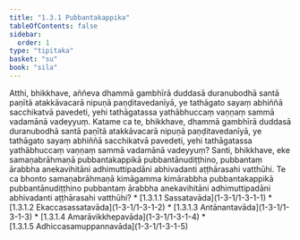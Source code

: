 ```yaml
---
title: "1.3.1 Pubbantakappika"
tableOfContents: false
sidebar:
  order: 1
type: "tipitaka"
basket: "su"
book: "sila"
---
```



<DynamicBreadcrumb />

<Division number="28" book="sila" bookNo="6" page="11">

<Paragraph number="57" book="sila">
Atthi, bhikkhave, aññeva dhammā gambhīrā duddasā duranubodhā santā paṇītā atakkāvacarā nipuṇā paṇḍitavedanīyā, ye tathāgato sayaṃ abhiññā sacchikatvā pavedeti, yehi tathāgatassa yathābhuccaṃ vaṇṇaṃ sammā vadamānā vadeyyuṃ. Katame ca te, bhikkhave, dhammā gambhīrā duddasā duranubodhā santā paṇītā atakkāvacarā nipuṇā paṇḍitavedanīyā, ye tathāgato sayaṃ abhiññā sacchikatvā pavedeti, yehi tathāgatassa yathābhuccaṃ vaṇṇaṃ sammā vadamānā vadeyyuṃ?



</Paragraph>

</Division>
<Division number="29" book="sila" bookNo="6" page="12">

<Paragraph number="58" book="sila">
Santi, bhikkhave, eke samaṇabrāhmaṇā pubbantakappikā pubbantānudiṭṭhino, pubbantaṃ ārabbha anekavihitāni adhimuttipadāni abhivadanti aṭṭhārasahi vatthūhi. Te ca bhonto samaṇabrāhmaṇā kimāgamma kimārabbha pubbantakappikā pubbantānudiṭṭhino pubbantaṃ ārabbha anekavihitāni adhimuttipadāni abhivadanti aṭṭhārasahi vatthūhi?

</Paragraph>
</Division>

<TableOfContents book="sila" section="1.3.1">
* [1.3.1.1 Sassatavāda](1-3-1/1-3-1-1)
* [1.3.1.2 Ekaccasassatavāda](1-3-1/1-3-1-2)
* [1.3.1.3 Antānantavāda](1-3-1/1-3-1-3)
* [1.3.1.4 Amarāvikkhepavāda](1-3-1/1-3-1-4)
* [1.3.1.5 Adhiccasamuppannavāda](1-3-1/1-3-1-5)
</TableOfContents>